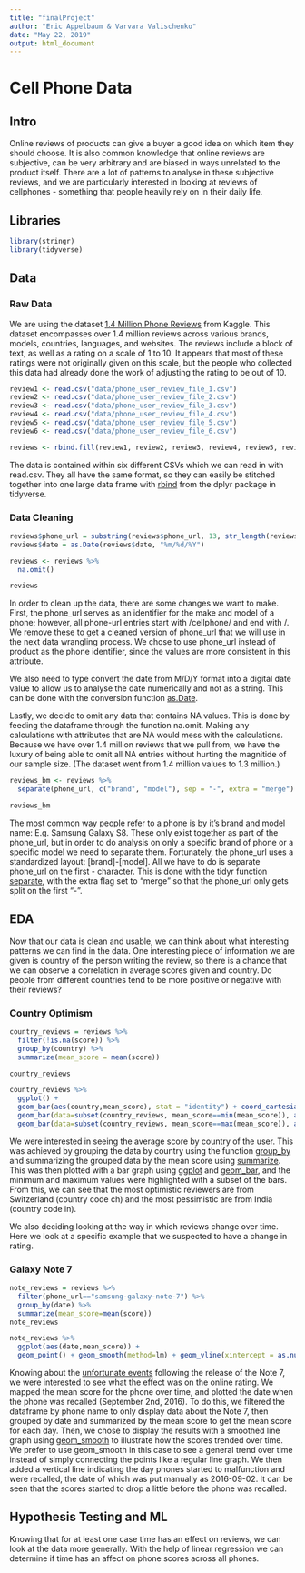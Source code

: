 ```yaml
---
title: "finalProject"
author: "Eric Appelbaum & Varvara Valischenko"
date: "May 22, 2019"
output: html_document
---
```


# Cell Phone Data

## Intro

Online reviews of products can give a buyer a good idea on which item they should choose. It is also common knowledge that online reviews are subjective, can be very arbitrary and are biased in ways unrelated to the product itself. There are a lot of patterns to analyse in these subjective reviews, and we are particularly interested in looking at reviews of cellphones - something that people heavily rely on in their daily life.

## Libraries

```r
library(stringr)
library(tidyverse)
```

## Data

### Raw Data

We are using the dataset [1.4 Million Phone Reviews](https://www.kaggle.com/masaladata/14-million-cell-phone-reviews) from Kaggle. This dataset encompasses over 1.4 million reviews across various brands, models, countries, languages, and websites. The reviews include a block of text, as well as a rating on a scale of 1 to 10. It appears that most of these ratings were not originally given on this scale, but the people who collected this data had already done the work of adjusting the rating to be out of 10.

```r
review1 <- read.csv("data/phone_user_review_file_1.csv")
review2 <- read.csv("data/phone_user_review_file_2.csv")
review3 <- read.csv("data/phone_user_review_file_3.csv")
review4 <- read.csv("data/phone_user_review_file_4.csv")
review5 <- read.csv("data/phone_user_review_file_5.csv")
review6 <- read.csv("data/phone_user_review_file_6.csv")
```

```r
reviews <- rbind.fill(review1, review2, review3, review4, review5, review6)
```

The data is contained within six different CSVs which we can read in with read.csv. They all have the same format, so they can easily be stitched together into one large data frame with [rbind](http://www.endmemo.com/program/R/rbind.php) from the dplyr package in tidyverse.

### Data Cleaning

```r
reviews$phone_url = substring(reviews$phone_url, 13, str_length(reviews$phone_url)-1)
reviews$date = as.Date(reviews$date, "%m/%d/%Y")

reviews <- reviews %>%
  na.omit()

reviews
```

In order to clean up the data, there are some changes we want to make. First, the phone_url serves as an identifier for the make and model of a phone; however, all phone-url entries start with /cellphone/ and end with /. We remove these to get a cleaned version of phone_url that we will use in the next data wrangling process. We chose to use phone_url instead of product as the phone identifier, since the values are more consistent in this attribute.

We also need to type convert the date from M/D/Y format into a digital date value to allow us to analyse the date numerically and not as a string. This can be done with the conversion function [as.Date](https://www.statmethods.net/input/dates.html).

Lastly, we decide to omit any data that contains NA values. This is done by feeding the dataframe through the function na.omit. Making any calculations with attributes that are NA would mess with the calculations. Because we have over 1.4 million reviews that we pull from, we have the luxury of being able to omit all NA entries without hurting the magnitide of our sample size. (The dataset went from 1.4 million values to 1.3 million.)

```r
reviews_bm <- reviews %>%
  separate(phone_url, c("brand", "model"), sep = "-", extra = "merge")

reviews_bm
```

The most common way people refer to a phone is by it's brand and model name: E.g. Samsung Galaxy S8. These only exist together as part of the phone_url, but in order to do analysis on only a specific brand of phone or a specific model we need to separate them. Fortunately, the phone_url uses a standardized layout: [brand]-[model]. All we have to do is separate phone_url on the first - character. This is done with the tidyr function [separate](https://www.rdocumentation.org/packages/tidyr/versions/0.8.3/topics/separate), with the extra flag set to "merge" so that the phone_url only gets split on the first "-".

## EDA

Now that our data is clean and usable, we can think about what interesting patterns we can find in the data. One interesting piece of information we are given is country of the person writing the review, so there is a chance that we can observe a correlation in average scores given and country. Do people from different countries tend to be more positive or negative with their reviews?

### Country Optimism
```r
country_reviews = reviews %>%
  filter(!is.na(score)) %>%
  group_by(country) %>%
  summarize(mean_score = mean(score))

country_reviews

country_reviews %>%
  ggplot() +
  geom_bar(aes(country,mean_score), stat = "identity") + coord_cartesian(ylim=c(6.0,10.0)) +
  geom_bar(data=subset(country_reviews, mean_score==min(mean_score)), aes(country, mean_score), fill="red", stat="identity") +
  geom_bar(data=subset(country_reviews, mean_score==max(mean_score)), aes(country, mean_score), fill="cyan", stat="identity") 

```
We were interested in seeing the average score by country of the user. This was achieved by grouping the data by country using the function [group_by](https://dplyr.tidyverse.org/reference/group_by.html) and summarizing the grouped data by the mean score using [summarize](https://dplyr.tidyverse.org/reference/summarise.html). This was then plotted with a bar graph using [ggplot](https://www.statmethods.net/advgraphs/ggplot2.html) and [geom_bar](https://ggplot2.tidyverse.org/reference/geom_bar.html), and the minimum and maximum values were highlighted with a subset of the bars. From this, we can see that the most optimistic reviewers are from Switzerland (country code ch) and the most pessimistic are from India (country code in). 

We also deciding looking at the way in which reviews change over time. Here we look at a specific example that we suspected to have a change in rating.

### Galaxy Note 7
```r

note_reviews = reviews %>%
  filter(phone_url=="samsung-galaxy-note-7") %>%
  group_by(date) %>%
  summarize(mean_score=mean(score))
note_reviews

note_reviews %>%
  ggplot(aes(date,mean_score)) +
  geom_point() + geom_smooth(method=lm) + geom_vline(xintercept = as.numeric(as.Date("2016-09-02")), color="red")

```
Knowing about the [unfortunate events](https://www.theverge.com/2016/9/2/12767670/samsung-galaxy-note-7-recall-fire-risk) following the release of the Note 7, we were interested to see what the effect was on the online rating. We mapped the mean score for the phone over time, and plotted the date when the phone was recalled (September 2nd, 2016). To do this, we filtered the dataframe by phone name to only display data about the Note 7, then grouped by date and summarized by the mean score to get the mean score for each day. Then, we chose to display the results with a smoothed line graph using [geom_smooth](https://ggplot2.tidyverse.org/reference/geom_smooth.html) to illustrate how the scores trended over time. We prefer to use geom_smooth in this case to see a general trend over time instead of simply connecting the points like a regular line graph. We then added a vertical line indicating the day phones started to malfunction and were recalled, the date of which was put manually as 2016-09-02. It can be seen that the scores started to drop a little before the phone was recalled. 

## Hypothesis Testing and ML

Knowing that for at least one case time has an effect on reviews, we can look at the data more generally. With the help of linear regression we can determine if time has an affect on phone scores across all phones. 